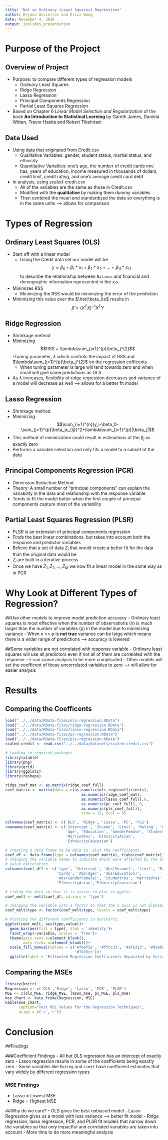 ```yaml
---
title: "Not so Ordinary (Least Squares) Regressions"
author: Bryana Gutierrez and Erica Wong
date: November 4, 2016
output: ioslides_presentation
---
```

# Purpose of the Project

## Overview of Project
- Purpose: to compare different types of regression models
    - Ordinary Least Squares
    - Ridge Regression
    - Lasso Regression
    - Principal Components Regression
    - Partial Least Squares Regression
- Based on Chapter 6 *Linear Model Selection and Regularization* of the book **An Introduction to Statistical Learning** by Gareth James, Daniela Witten, Trevor Hastie and Robert Tibshirani

## Data Used
- Using data that originated from Credit.csv
    - Qualitative Variables: gender, student status, martial status, and ethnicity
    - Quantitative Variables: one's age, the number of credit cards one has, years of education, income measured in thousands of dollars, credit limit, credit rating, and one's average credit card debt
- In analysis, using scaled-credit.csv
    - All of the variables are the same as those in Credit.csv
    - Modified with the **qualitative** by making them dummy variables
    - Then centered the mean and standardized the data so everything is in the same units --> allows for comparison
    
# Types of Regression

## Ordinary Least Squares (OLS)
- Start off with a linear model 
    - Using the Credit data set our model will be $$y \approx \beta_0 + \beta_1*x_1 + \beta_2*x_2 + \dots + \beta_11*x_11$$ to describe the relationship between `Balance` and financial and demographic information represented in the $x_is$.
- Minimizes RSS
    - Minimizing the RSS would be minimizing the error of the prediction
- Minimizing this value over the $\hat{\beta_i}s$ results in $$\hat{\beta} = (X^TX)^{-1}X^TY$$


## Ridge Regression
- Shrinkage method
- Minimizing $$RSS + \lambda\sum_{j=1}^{p}\beta_j^{2}$$
-Tuning parameter, $\lambda$ which controls the impact of RSS and $\lambda\sum_{j=1}^{p}\beta_j^{2}$ on the regression cofficents
    - When tuning parameter is large will tend towards zero and when small will give same predictions as OLS
- As $\lambda$ increases, flexibility of ridge regression decreases and variance of a model will decrease as well --> allows for a better fit model

## Lasso Regression
- Shrinkage method
- Minimizing $$\sum_{i=1}^{n}(y_i-\beta_0-\sum_{j=1}^{p}\beta_jx_{ij})^2+\lambda\sum_{j=1}^{p}|\beta_j|$$
- This method of minimization could result in estimations of the $\beta_j$ as exactly zero
- Performs a variable selection and only fits a model to a subset of the data

## Principal Components Regression (PCR)
- Dimension Reduction Method
- Theory: A small number of "principal components" can explain the variability in the data and relationship with the response variable
- Tends to fit the model better when the first couple of principal components capture most of the variability

## Partial Least Squares Regression (PLSR)
- PLSR is an extension of principal components regression
- Finds the best linear combinations, but takes into account both the response and predictor variables
- Believe that a set of data $Z_i$ that would create a better fit for the data than the original data would be
- $Z_i$ are built in a iterative process
- Once we have $Z_1, Z_2, \dots, Z_M$ we now fit a linear model in the same way as in PCR

# Why Look at Different Types of Regression?

##Use other models to improve model prediction accuracy
- Ordinary least squares is most effective when the number of observations (n) is much larger than the number of variables (p) in the model due to minimizing variance
- When n >> p is **not true** variance can be large which means there is a wider range of predictions --> accuracy is lowered

##Some variables are not correlated with response variable
- Ordinary least squares will use all predictors even if not all of them are correlated with the response --> can cause analysis to be more complicated
- Other models will set the coefficent of those uncorrelated variables to zero --> will allow for easier analysis

# Results

## Comparing the Coefficents
```r
load("../../data/RData-files/ols-regression.RData")
load("../../data/RData-files/ridge-regression.RData")
load("../../data/RData-files/lasso-regression.RData")
load("../../data/RData-files/pc-regression.RData")
load("../../data/RData-files/pls-regression.RData")
scaled_credit <- read.csv("../../data/datasets/scaled-credit.csv")

# Loading in required packages.
library(xtable)
library(png)
library(grid)
library(ggplot2)
library(reshape)

ridge_coef_mat <- as.matrix(ridge_coef_full)
coef_matrix <- matrix(data = c(as.numeric(ols_reg$coefficients), 
                                  as.numeric(ridge_coef_mat),
                                  as.numeric(lasso_coef_full),0, 
                                  as.numeric(pc_coef_full), 0, 
                                  as.numeric(pls_coef_full)), 
                                  nrow = 12, ncol = 5)

colnames(coef_matrix) <- c('OLS', 'Ridge', 'Lasso', 'PC', 'PLS')
rownames(coef_matrix) <- c('Intercept', 'Income', 'Limit', 'Rating', 'Cards',
                           'Age', 'Education', 'GenderFemale', 'StudentYes',
                           'MarriedYes', 'EthnicityAsian',
                           'EthnicityCaucasian')

# creating a data frame to be able to  plot the ceofficients.
coef_df <- data.frame(type = colnames(coef_matrix), t(abs(coef_matrix)))
# changing the variable names to indicate which were affected by the absolute
# value calculation.
colnames(coef_df) <- c('type', 'Intercept', 'Abs(Income)', 'Limit', 'Rating',
                       'Cards', 'Abs(Age)', 'Abs(Education)', 
                       'Abs(GenderFemale)', 'StudentYes', 'MarriedYes', 
                       'EthnicityAsian','EthnicityCaucasian')

# tiding the data so that it is easier to plot in ggplot. 
coef_melt <- melt(coef_df, id.vars = 'type')

# changing the variable into a factor so that the x axis is not alphabatized.
coef_melt$type <- factor(coef_melt$type, levels = coef_melt$type)

# Plotting the different coefficients in barcharts. 
ggplot(coef_melt, aes(type,value))+
  geom_bar(aes(fill = type), stat = 'identity')+
  facet_wrap(~variable, scales = 'free')+
  theme(axis.text.x=element_blank(),
        axis.ticks.x=element_blank())+
  scale_fill_manual(values = c('#fe6f5e', '#ffcc33', '#afe313', '#95e0e8',
                               '#7070cc'))+
  ggtitle(label = 'Estimated Regression Coefficients Separated by Variable and Regression')

```

## Comparing the MSEs
```r
library(knitr)
Regression <- c('OLS','Ridge', 'Lasso', 'PCR', 'PLSR')
MSE <- c(ols_MSE, ridge_MSE, lasso_mse, pc_MSE, pls_mse)
mse_chart <- data.frame(Regression, MSE)
kable(mse_chart, 
      caption="Test MSE Values for the Regression Techniques",
      align = c('c','c'))

```

# Conclusion

##Findings

###Coefficient Findings
- All but OLS regression has an intercept of exactly zero
- Lasso regression results in some of the coefficients being exactly zero
- Some variables like `Rating` and `Limit` have coefficient estimates that vary widely by different regression types

### MSE Findings
- Lasso = Lowest MSE
- Ridge = Highest MSE

##Why do we care?
- OLS gives the best unbiased model
- Lasso Regression gives us a model with less variance --> better fit model
- Ridge regression, lasso regression, PCR, and PLSR fit models that narrow down the variables so that only impactful and correlated variables are taken into account
    - More time to do more meaningful analysis




